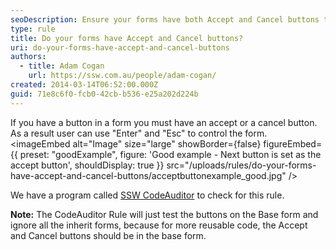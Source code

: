 ```yaml
---
seoDescription: Ensure your forms have both Accept and Cancel buttons to provide users with control using "Enter" and "Esc".
type: rule
title: Do your forms have Accept and Cancel buttons?
uri: do-your-forms-have-accept-and-cancel-buttons
authors:
  - title: Adam Cogan
    url: https://ssw.com.au/people/adam-cogan/
created: 2014-03-14T06:52:00.000Z
guid: 71e8c6f0-fcb0-42cb-b536-e25a202d224b
---
```


If you have a button in a form you must have an accept or a cancel button. As a result user can use "Enter" and "Esc" to control the form.
<imageEmbed
  alt="Image"
  size="large"
  showBorder={false}
  figureEmbed={{
    preset: "goodExample",
    figure: 'Good example - Next button is set as the accept button',
    shouldDisplay: true
  }}
  src="/uploads/rules/do-your-forms-have-accept-and-cancel-buttons/acceptbuttonexample_good.jpg"
/>

We have a program called [SSW CodeAuditor](https://ssw.com.au/ssw/CodeAuditor/Rules.aspx#ANCBTN) to check for this rule.

**Note:** The CodeAuditor Rule will just test the buttons on the Base form and ignore all the inherit forms, because for more reusable code, the Accept and Cancel buttons should be in the base form.